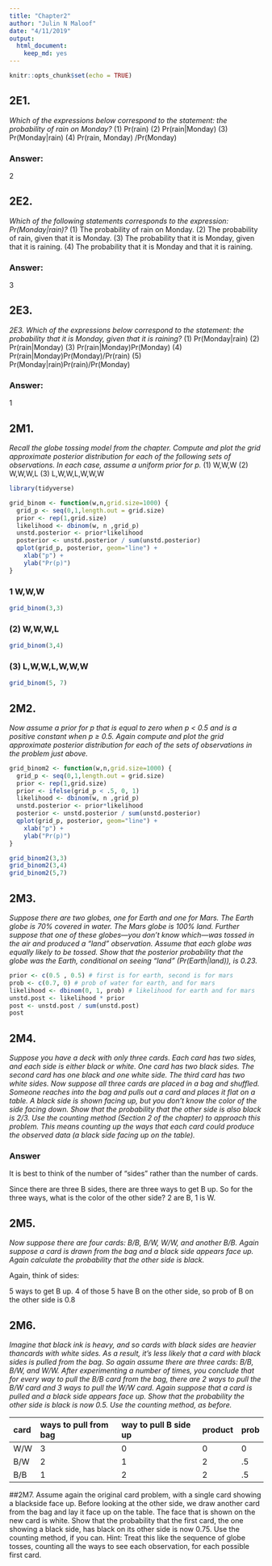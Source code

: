 ```yaml
---
title: "Chapter2"
author: "Julin N Maloof"
date: "4/11/2019"
output: 
  html_document: 
    keep_md: yes
---
```


```r
knitr::opts_chunk$set(echo = TRUE)
```

## 2E1. 
_Which of the expressions below correspond to the statement: the probability of rain on Monday?_
(1) Pr(rain)
(2) Pr(rain|Monday)
(3) Pr(Monday|rain)
(4) Pr(rain, Monday) /Pr(Monday)

### Answer:
2

## 2E2. 
_Which of the following statements corresponds to the expression: Pr(Monday|rain)?_
(1) The probability of rain on Monday.
(2) The probability of rain, given that it is Monday.
(3) The probability that it is Monday, given that it is raining.
(4) The probability that it is Monday and that it is raining.

### Answer:
3

## 2E3. 
_2E3. Which of the expressions below correspond to the statement: the probability that it is Monday,_
_given that it is raining?_
(1) Pr(Monday|rain)
(2) Pr(rain|Monday)
(3) Pr(rain|Monday)Pr(Monday)
(4) Pr(rain|Monday)Pr(Monday)/Pr(rain)
(5) Pr(Monday|rain)Pr(rain)/Pr(Monday)

### Answer:
1


## 2M1. 
_Recall the globe tossing model from the chapter. Compute and plot the grid approximate posterior distribution for each of the following sets of observations. In each case, assume a uniform prior for p._
(1) W,W,W
(2) W,W,W,L
(3) L,W,W,L,W,W,W

```r
library(tidyverse)
```

```r
grid_binom <- function(w,n,grid.size=1000) {
  grid_p <- seq(0,1,length.out = grid.size)
  prior <- rep(1,grid.size)
  likelihood <- dbinom(w, n ,grid_p)
  unstd.posterior <- prior*likelihood
  posterior <- unstd.posterior / sum(unstd.posterior)
  qplot(grid_p, posterior, geom="line") + 
    xlab("p") + 
    ylab("Pr(p)")
}

```


### 1 W,W,W
```r
grid_binom(3,3)
```

### (2) W,W,W,L

```r
grid_binom(3,4)
```


### (3) L,W,W,L,W,W,W

```r
grid_binom(5, 7)
```

## 2M2. 
_Now assume a prior for p that is equal to zero when p < 0.5 and is a positive constant when p ≥ 0.5. Again compute and plot the grid approximate posterior distribution for each of the sets of observations in the problem just above._

```r
grid_binom2 <- function(w,n,grid.size=1000) {
  grid_p <- seq(0,1,length.out = grid.size)
  prior <- rep(1,grid.size)
  prior <- ifelse(grid_p < .5, 0, 1)
  likelihood <- dbinom(w, n ,grid_p)
  unstd.posterior <- prior*likelihood
  posterior <- unstd.posterior / sum(unstd.posterior)
  qplot(grid_p, posterior, geom="line") + 
    xlab("p") + 
    ylab("Pr(p)")
}

```


```r
grid_binom2(3,3)
grid_binom2(3,4)
grid_binom2(5,7)
```


## 2M3. 
_Suppose there are two globes, one for Earth and one for Mars. The Earth globe is 70% covered in water. The Mars globe is 100% land. Further suppose that one of these globes—you don’t know which—was tossed in the air and produced a “land” observation. Assume that each globe was equally likely to be tossed. Show that the posterior probability that the globe was the Earth, conditional on seeing “land” (Pr(Earth|land)), is 0.23._

```r
prior <- c(0.5 , 0.5) # first is for earth, second is for mars
prob <- c(0.7, 0) # prob of water for earth, and for mars
likelihood <- dbinom(0, 1, prob) # likelihood for earth and for mars
unstd.post <- likelihood * prior
post <- unstd.post / sum(unstd.post)
post
```

## 2M4. 
_Suppose you have a deck with only three cards. Each card has two sides, and each side is either black or white. One card has two black sides. The second card has one black and one white side. The third card has two white sides. Now suppose all three cards are placed in a bag and shuffled. Someone reaches into the bag and pulls out a card and places it flat on a table. A black side is shown facing up, but you don’t know the color of the side facing down. Show that the probability that the other side is also black is 2/3. Use the counting method (Section 2 of the chapter) to approach this problem. This means counting up the ways that each card could produce the observed data (a black side facing up on the table)._

### Answer

It is best to think of the number of "sides" rather than the number of cards.

Since there are three B sides, there are three ways to get B up.  So for the three ways, what is the color of the other side? 2 are B, 1 is W.

## 2M5. 
_Now suppose there are four cards: B/B, B/W, W/W, and another B/B. Again suppose a card is drawn from the bag and a black side appears face up. Again calculate the probability that the other side is black._

Again, think of sides:

5 ways to get B up.  4 of those 5 have B on the other side, so prob of B on the other side is 0.8


## 2M6. 
_Imagine that black ink is heavy, and so cards with black sides are heavier thancards with white sides. As a result, it’s less likely that a card with black sides is pulled from the bag. So again assume there are three cards: B/B, B/W, and W/W. After experimenting a number of times, you conclude that for every way to pull the B/B card from the bag, there are 2 ways to pull the B/W card and 3 ways to pull the W/W card. Again suppose that a card is pulled and a black side appears face up. Show that the probability the other side is black is now 0.5. Use the counting method, as before._

| card | ways to pull from bag | way to pull B side up | product | prob |
|:-----|:----------------------|:----------------------|:--------|:-----|
| W/W  | 3                     | 0                     | 0       | 0    |
| B/W  | 2                     | 1                     | 2       | .5   |
| B/B  | 1                     | 2                     | 2       | .5   |


##2M7. 
Assume again the original card problem, with a single card showing a blackside face up. Before looking at the other side, we draw another card from the bag and lay it face up on the table. The face that is shown on the new card is white. Show that the probability that the first card, the one showing a black side, has black on its other side is now 0.75. Use the counting method, if you can. Hint: Treat this like the sequence of globe tosses, counting all the ways to see each observation, for each possible first card.